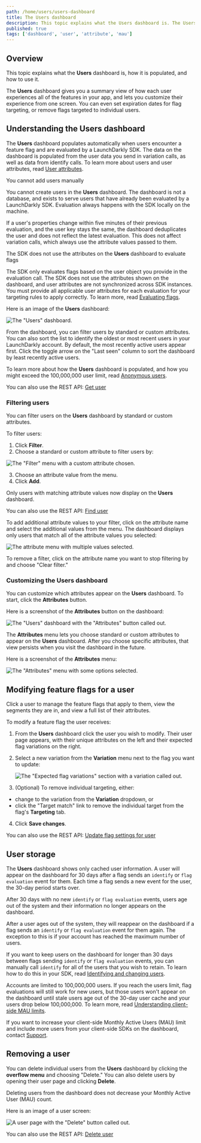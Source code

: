 ```yaml
---
path: /home/users/users-dashboard
title: The Users dashboard
description: This topic explains what the Users dashboard is. The Users dashboard gives you a summary view of how each user experiences all of the features in your app, and lets you customize their experience from one screen.
published: true
tags: ['dashboard', 'user', 'attribute', 'mau']
---
```


## Overview

This topic explains what the **Users** dashboard is, how it is populated, and how to use it.

The **Users** dashboard gives you a summary view of how each user experiences all of the features in your app, and lets you customize their experience from one screen. You can even set expiration dates for flag targeting, or remove flags targeted to individual users.

## Understanding the Users dashboard

The **Users** dashboard populates automatically when users encounter a feature flag and are evaluated by a LaunchDarkly SDK. The data on the dashboard is populated from the user data you send in variation calls, as well as data from identify calls. To learn more about users and user attributes, read [User attributes](/home/users/attributes).

<Callout intent="alert">
<CalloutTitle>You cannot add users manually</CalloutTitle>
<CalloutDescription>

You cannot create users in the <strong>Users</strong> dashboard. The dashboard is not a database, and exists to serve users that have already been evaluated by a LaunchDarkly SDK. Evaluation always happens with the SDK locally on the machine.

</CalloutDescription>
</Callout>

If a user's properties change within five minutes of their previous evaluation, and the user key stays the same, the dashboard deduplicates the user and does not reflect the latest evaluation. This does not affect variation calls, which always use the attribute values passed to them.

<Callout intent="alert">
<CalloutTitle>The SDK does not use the attributes on the <strong>Users</strong> dashboard to evaluate flags</CalloutTitle>
<CalloutDescription>

The SDK only evaluates flags based on the user object you provide in the evaluation call. The SDK does not use the attributes shown on the dashboard, and user attributes are not synchronized across SDK instances. You must provide all applicable user attributes for each evaluation for your targeting rules to apply correctly. To learn more, read [Evaluating flags](/sdk/features/evaluating).

</CalloutDescription>
</Callout>

Here is an image of the **Users** dashboard:

![The "Users" dashboard.](users.png)

From the dashboard, you can filter users by standard or custom attributes. You can also sort the list to identify the oldest or most recent users in your LaunchDarkly account. By default, the most recently active users appear first. Click the toggle arrow on the "Last seen" column to sort the dashboard by least recently active users.

To learn more about how the **Users** dashboard is populated, and how you might exceed the 100,000,000 user limit, read [Anonymous users](/home/users/anonymous-users).

<LearnMore>

You can also use the REST API: [Get user](https://apidocs.launchdarkly.com/tag/Users#operation/getUser)

</LearnMore>

### Filtering users

You can filter users on the **Users** dashboard by standard or custom attributes.

To filter users:

1. Click **Filter**.
2. Choose a standard or custom attribute to filter users by:

![The "Filter" menu with a custom attribute chosen.](users-filter.png)

3. Choose an attribute value from the menu.
4. Click **Add**.

Only users with matching attribute values now display on the **Users** dashboard.

<LearnMore>

You can also use the REST API: [Find user](https://apidocs.launchdarkly.com/tag/Users#operation/getSearchUsers)

</LearnMore>

To add additional attribute values to your filter, click on the attribute name and select the additional values from the menu. The dashboard displays only users that match all of the attribute values you selected:

![The attribute menu with multiple values selected.](users-filter-clear.png)

To remove a filter, click on the attribute name you want to stop filtering by and choose "Clear filter."

### Customizing the Users dashboard

You can customize which attributes appear on the **Users** dashboard. To start, click the **Attributes** button.

Here is a screenshot of the **Attributes** button on the dashboard:

![The "Users" dashboard with the "Attributes" button called out.](users-attributes-callout.png)

The **Attributes** menu lets you choose standard or custom attributes to appear on the **Users** dashboard. After you choose specific attributes, that view persists when you visit the dashboard in the future.

Here is a screenshot of the **Attributes** menu:

![The "Attributes" menu with some options selected.](users-attributes-menu.png)

## Modifying feature flags for a user

Click a user to manage the feature flags that apply to them, view the segments they are in, and view a full list of their attributes.

To modify a feature flag the user receives:

1. From the **Users** dashboard click the user you wish to modify. Their user page appears, with their unique attributes on the left and their expected flag variations on the right.
2. Select a new variation from the **Variation** menu next to the flag you want to update:

    ![The "Expected flag variations" section with a variation called out.](users-details-targeting-callout.png)

3. (Optional) To remove individual targeting, either:
  - change to the variation from the **Variation** dropdown, or
  - click the "Target match" link to remove the individual target from the flag's **Targeting** tab.
4. Click **Save changes**.

<LearnMore>

You can also use the REST API: [Update flag settings for user](https://apidocs.launchdarkly.com/tag/User-settings#operation/putFlagSetting)

</LearnMore>

## User storage

The **Users** dashboard shows only cached user information. A user will appear on the dashboard for 30 days after a flag sends an `identify` or `flag evaluation` event for them. Each time a flag sends a new event for the user, the 30-day period starts over.

After 30 days with no new `identify` or `flag evaluation` events, users age out of the system and their information no longer appears on the dashboard.

After a user ages out of the system, they will reappear on the dashboard if a flag sends an `identify` or `flag evaluation` event for them again. The exception to this is if your account has reached the maximum number of users.

If you want to keep users on the dashboard for longer than 30 days between flags sending `identify` or `flag evaluation` events, you can manually call `identify` for all of the users that you wish to retain. To learn how to do this in your SDK, read [Identifying and changing users](/sdk/features/identify).

Accounts are limited to 100,000,000 users. If you reach the users limit, flag evaluations will still work for new users, but those users won't appear on the dashboard until stale users age out of the 30-day user cache and your users drop below 100,000,000. To learn more, read [Understanding client-side MAU limits](/home/billing/usage-metrics#understanding-client-side-mau-limits).

If you want to increase your client-side Monthly Active Users (MAU) limit and include more users from your client-side SDKs on the dashboard, contact [Support](https://support.launchdarkly.com/hc/en-us/requests/new).

## Removing a user

You can delete individual users from the **Users** dashboard by clicking the **overflow menu** and choosing "Delete." You can also delete users by opening their user page and clicking **Delete**.

Deleting users from the dashboard does not decrease your Monthly Active User (MAU) count.

Here is an image of a user screen:

![A user page with the "Delete" button called out.](users-delete-callout.png)

<LearnMore>

You can also use the REST API: [Delete user](https://apidocs.launchdarkly.com/tag/Users#operation/deleteUser)

</LearnMore>
